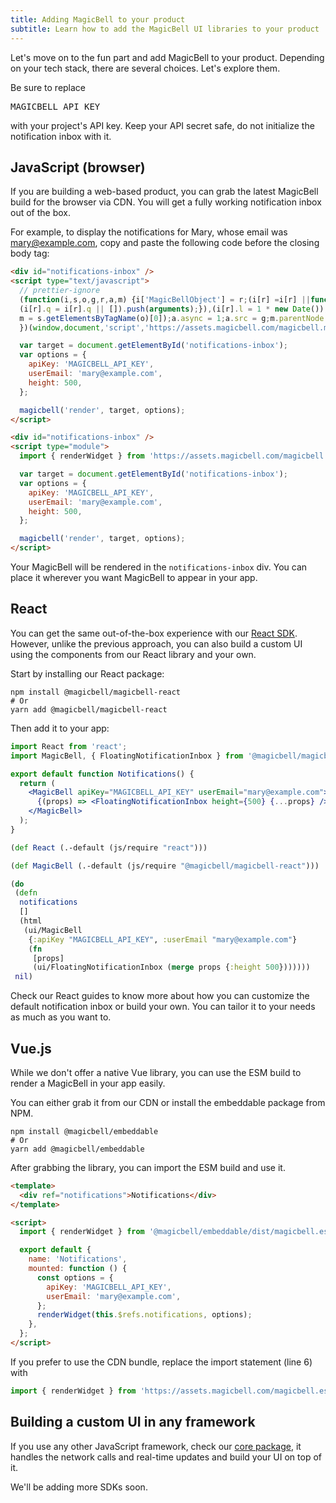 ```yaml
---
title: Adding MagicBell to your product
subtitle: Learn how to add the MagicBell UI libraries to your product
---
```


Let's move on to the fun part and add MagicBell to your product. Depending on your tech stack, there are several choices. Let's explore them.

<Note>
  Be sure to replace <pre style={{ display: 'inline' }}>MAGICBELL_API_KEY</pre> with your
  project's API key. Keep your API secret safe, do not initialize the notification inbox
  with it.
</Note>

## JavaScript (browser)

If you are building a web-based product, you can grab the latest MagicBell build for the browser via CDN. You will get a fully working notification inbox out of the box.

For example, to display the notifications for Mary, whose email was mary@example.com, copy and paste the following code before the closing body tag:

<Tabs>

```html title=HTML hideHeader noTopBorderRadius
<div id="notifications-inbox" />
<script type="text/javascript">
  // prettier-ignore
  (function(i,s,o,g,r,a,m) {i['MagicBellObject'] = r;(i[r] =i[r] ||function() {
  (i[r].q = i[r].q || []).push(arguments);}),(i[r].l = 1 * new Date());(a = s.createElement(o)), (
  m = s.getElementsByTagName(o)[0]);a.async = 1;a.src = g;m.parentNode.insertBefore(a, m);
  })(window,document,'script','https://assets.magicbell.com/magicbell.min.js','magicbell');

  var target = document.getElementById('notifications-inbox');
  var options = {
    apiKey: 'MAGICBELL_API_KEY',
    userEmail: 'mary@example.com',
    height: 500,
  };

  magicbell('render', target, options);
</script>
```

```html title=ESM hideHeader noTopBorderRadius
<div id="notifications-inbox" />
<script type="module">
  import { renderWidget } from 'https://assets.magicbell.com/magicbell.esm.js';

  var target = document.getElementById('notifications-inbox');
  var options = {
    apiKey: 'MAGICBELL_API_KEY',
    userEmail: 'mary@example.com',
    height: 500,
  };

  magicbell('render', target, options);
</script>
```

</Tabs>

Your MagicBell will be rendered in the `notifications-inbox` div. You can place it wherever you want MagicBell to appear in your app.

## React

You can get the same out-of-the-box experience with our [React SDK](https://www.npmjs.com/package/@magicbell/magicbell-react). However, unlike the previous approach, you can also build a custom UI using the components from our React library and your own.

Start by installing our React package:

```shell hideHeader
npm install @magicbell/magicbell-react
# Or
yarn add @magicbell/magicbell-react
```

Then add it to your app:

<Tabs>

```jsx title=JAVASCRIPT hideHeader noTopBorderRadius
import React from 'react';
import MagicBell, { FloatingNotificationInbox } from '@magicbell/magicbell-react';

export default function Notifications() {
  return (
    <MagicBell apiKey="MAGICBELL_API_KEY" userEmail="mary@example.com">
      {(props) => <FloatingNotificationInbox height={500} {...props} />}
    </MagicBell>
  );
}
```

```clojure title=CLOJURE hideHeader noTopBorderRadius
(def React (.-default (js/require "react")))

(def MagicBell (.-default (js/require "@magicbell/magicbell-react")))

(do
 (defn
  notifications
  []
  (html
   (ui/MagicBell
    {:apiKey "MAGICBELL_API_KEY", :userEmail "mary@example.com"}
    (fn
     [props]
     (ui/FloatingNotificationInbox (merge props {:height 500}))))))
 nil)
```

</Tabs>

Check our React guides to know more about how you can customize the default notification inbox or build your own. You can tailor it to your needs as much as you want to.

## Vue.js

While we don't offer a native Vue library, you can use the ESM build to render a MagicBell in your app easily.

You can either grab it from our CDN or install the embeddable package from NPM.

```shell hideHeader
npm install @magicbell/embeddable
# Or
yarn add @magicbell/embeddable
```

After grabbing the library, you can import the ESM build and use it.

```html title=Vue.js
<template>
  <div ref="notifications">Notifications</div>
</template>

<script>
  import { renderWidget } from '@magicbell/embeddable/dist/magicbell.esm.js';

  export default {
    name: 'Notifications',
    mounted: function () {
      const options = {
        apiKey: 'MAGICBELL_API_KEY',
        userEmail: 'mary@example.com',
      };
      renderWidget(this.$refs.notifications, options);
    },
  };
</script>
```

If you prefer to use the CDN bundle, replace the import statement (line 6) with

```javascript hideHeader
import { renderWidget } from 'https://assets.magicbell.com/magicbell.esm.js';
```

## Building a custom UI in any framework

If you use any other JavaScript framework, check our [core package](https://www.npmjs.com/package/@magicbell/core), it handles the network calls and real-time updates and build your UI on top of it.

We'll be adding more SDKs soon.
